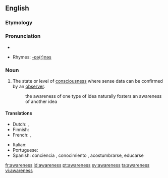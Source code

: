 ==English==

===Etymology===
{{suffix|aware|ness}}

===Pronunciation===
*{{audio|en-us-awareness.ogg|Audio (US)}}

*Rhymes: [[Rhymes:English:-ɛə(r)nəs|-ɛə(r)nəs]]
===Noun===
{{wikipedia}}
{{en-noun|-}}

#The state or level of [[consciousness]] where sense data can be confirmed by an [[observer]].
#: the awareness of one type of idea naturally fosters an awareness of another idea

====Translations====
{{trans-top|the state of consciousness}}
* Dutch: {{t+|nl|besef}}, {{t+|nl|bewustzijn}}
* Finnish: {{t+|fi|tietoisuus}}
* French: {{t+|fr|conscience}}, {{t+|fr|connaissance}}
{{trans-mid}}
* Italian: {{t+|it|coscienza|f}}
* Portuguese: {{t+|pt|consciência|f}}
* Spanish: conciencia {{f}}, conocimiento {{m}}, acostumbrarse, educarse
{{trans-bottom}}

[[fr:awareness]]
[[id:awareness]]
[[pt:awareness]]
[[sv:awareness]]
[[ta:awareness]]
[[vi:awareness]]